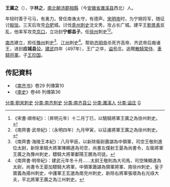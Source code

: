 '''王廣之'''（{{bd|425年||497年||}}），字'''林之'''，[[南北朝|南北朝]][[沛郡|沛郡]][[相縣|相縣]]（今[[安徽省|安徽省]][[濉溪县|濉溪县]]西北）人。

年轻时善于弓马，有勇力。曾任南谯太守，有德声。[[宋明帝|宋明帝]]时，为宁朔将军，随征讨[[殷琰|殷琰]]。三天后攻克[[合肥|合肥]]城。讨伐[[青州|青州]][[刺史|刺史]]沈文秀，攻占长广城。建平王[[劉景素|劉景素]]反乱，他率军攻克[[京口|京口]]，立功封'''宁都县子'''。任[[徐州|徐州]]刺史<ref>《宋書·順帝紀》：〔昇明元年〕十二月丁巳，以驍騎將軍王廣之為徐州刺史。</ref><ref>《南齊書·武帝紀》：〔永明四年〕九月甲寅，以征虜將軍王廣之為徐州刺史。</ref>。

[[南齐|南齐]]建立，担任[[豫州|豫州]]刺史<ref>《南齊書·海陵王本紀》：八月甲辰，以新除衞尉蕭諶為中領軍，司空王敬則進位太尉，新除車騎大將軍陳顯達為司空，尚書左僕射王晏為尚書令，左衞將軍王廣之為豫州刺史，驃騎大將軍鄱陽王鏘為司徒。</ref>、[[江州|江州]]刺史<ref>《南齊書·明帝紀》：建武元年冬十月……太尉王敬則為大司馬，司空陳顯達為太尉，尚書令王晏加驃騎大將軍，中領軍蕭諶為領軍將軍、南徐州刺史，皇子寶義為揚州刺史，中護軍王玄邈為南兖州刺史，新除右將軍張瓌為右光祿大夫，平北將軍王廣之為江州刺史。</ref>。帮助[[齐明帝|齐明帝]]杀死齐高帝、齐武帝后裔诸王，进封'''应城县公'''。[[建武_(南齐)|建武]]四年（497年），王广之卒，[[谥号|谥号]]庄。追贈[[散騎常侍|散騎常侍]]、[[車騎将軍|車騎将軍]]。子[[王珍国|王珍国]]。

==传記資料== 
* 《[[南齐书|南齐书]]》卷29 列傳第10
* 《[[南史|南史]]》卷46 列傳第36

{{DEFAULTSORT:W}}
[[分类:劉宋刺史|分类:劉宋刺史]]
[[分类:南齐刺史|分类:南齐刺史]]
[[分类:南齐县公|分类:南齐县公]]
[[分类:濉溪人|分类:濉溪人]]
[[分类:谥庄|分类:谥庄]]
[[分类:王姓|G]]